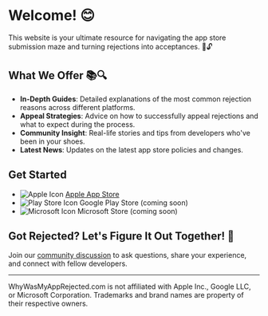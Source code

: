 # Welcome! 😊

This website is your ultimate resource for navigating the app store submission
maze and turning rejections into acceptances. 📲🔓

## What We Offer 📚🔍

- **In-Depth Guides**: Detailed explanations of the most common rejection
  reasons across different platforms.
- **Appeal Strategies**: Advice on how to successfully appeal rejections and
  what to expect during the process.
- **Community Insight**: Real-life stories and tips from developers who've been
  in your shoes.
- **Latest News**: Updates on the latest app store policies and changes.

## Get Started


- ![Apple Icon](/apple.svg) [Apple App Store](/apple-app-store)
- ![Play Store Icon](/playstore.svg) Google Play Store (coming soon)
- ![Microsoft Icon](/microsoft.svg) Microsoft Store (coming soon)

## Got Rejected? Let's Figure It Out Together! 💬

Join our [community
discussion](https://github.com/whywasmyapprejected/whywasmyapprejected-com/discussions)
to ask questions, share your experience, and connect with fellow developers.

---
WhyWasMyAppRejected.com is not affiliated with Apple Inc., Google LLC, or
Microsoft Corporation. Trademarks and brand names are property of their
respective owners.
